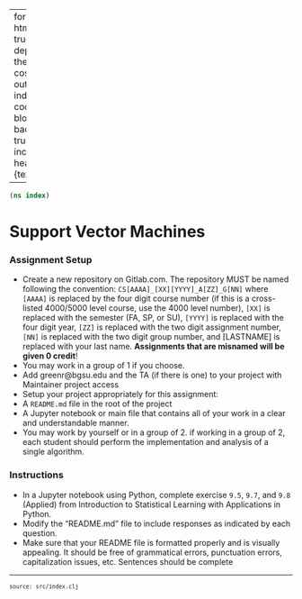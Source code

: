 
---
format:
  html: {toc: true, toc-depth: 4, theme: cosmo, output-file: index.html}
code-block-background: true
include-in-header: {text: '<link rel = "icon" href = "data:," />'}

---
<style></style><style>.printedClojure .sourceCode {
  background-color: transparent;
  border-style: none;
}
</style><style>.clay-limit-image-width .clay-image {max-width: 100%}
</style>
<script src="index_files/md-default0.js" type="text/javascript"></script><script src="index_files/md-default1.js" type="text/javascript"></script>

::: {.sourceClojure}
```clojure
(ns index)
```
:::



# Support Vector Machines


### **Assignment Setup**


* Create a new repository on Gitlab.com. The repository MUST be named following the convention: `CS[AAAA]_[XX][YYYY]_A[ZZ]_G[NN]` where `[AAAA]` is replaced by the four digit course number (if this is a cross-listed 4000/5000 level course, use the 4000 level number), `[XX]` is replaced with the semester (FA, SP, or SU), `[YYYY]` is replaced with the four digit year, `[ZZ]` is replaced with the two digit assignment number, `[NN]` is replaced with the two digit group number, and [LASTNAME] is replaced with your last name. **Assignments that are misnamed will be given 0 credit**!
* You may work in a group of 1 if you choose.
* Add greenr@bgsu.edu and the TA (if there is one) to your project with Maintainer project access
* Setup your project appropriately for this assignment:
* A `README.md` file in the root of the project
* A Jupyter notebook or main file that contains all of your work in a clear and understandable manner.
* You may work by yourself or in a group of 2. if working in a group of 2, each student should perform the implementation and analysis of a single algorithm.


### **Instructions**

* In a Jupyter notebook using Python, complete exercise `9.5`, `9.7`, and `9.8` (Applied) from Introduction to Statistical Learning with Applications in Python.
* Modify the "README.md" file to include responses as indicated by each question.
* Make sure that your README file is formatted properly and is visually appealing. It should be free of grammatical errors, punctuation errors, capitalization issues, etc. Sentences should be complete


```{=html}
<div style="background-color:grey;height:2px;width:100%;"></div>
```



```{=html}
<div><pre><small><small>source: src/index.clj</small></small></pre></div>
```
